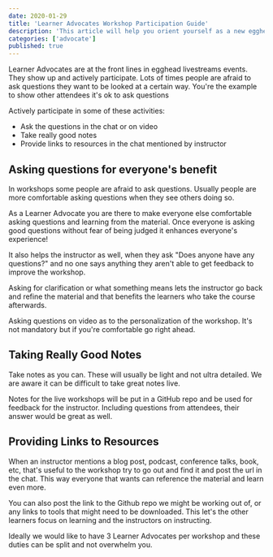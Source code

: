 ```yaml
---
date: 2020-01-29
title: 'Learner Advocates Workshop Participation Guide'
description: 'This article will help you orient yourself as a new egghead learner advocate.'
categories: ['advocate']
published: true
---
```


Learner Advocates are at the front lines in egghead livestreams events. They show up and actively participate. Lots of times people are afraid to ask questions they want to be looked at a certain way. You're the example to show other attendees it's ok to ask questions 

Actively participate in some of these activities:

* Ask the questions in the chat or on video
* Take really good notes
* Provide links to resources in the chat mentioned by instructor

## Asking questions for everyone's benefit

In workshops some people are afraid to ask questions. Usually people are more comfortable asking questions when they see others doing so. 

As a Learner Advocate you are there to make everyone else comfortable asking questions and learning from the material. Once everyone is asking good questions without fear of being judged it enhances everyone's experience! 

It also helps the instructor as well, when they ask "Does anyone have any questions?" and no one says anything they aren't able to get feedback to improve the workshop.

Asking for clarification or what something means lets the instructor go back and refine the material and that benefits the learners who take the course afterwards.

Asking questions on video as to the personalization of the workshop. It's not mandatory but if you're comfortable go right ahead.


## Taking Really Good Notes

Take notes as you can. These will usually be light and not ultra detailed. We are aware it can be difficult to take great notes live.  

Notes for the live workshops will be put in a GitHub repo and be used for feedback for the instructor. Including questions from attendees, their answer would be great as well.

## Providing Links to Resources 

When an instructor mentions a blog post, podcast, conference talks, book, etc, that's useful to the workshop try to go out and find it and post the url in the chat. This way everyone that wants can reference the material and learn even more.

You can also post the link to the Github repo we might be working out of, or any links to tools that might need to be downloaded. This let's the other learners focus on learning and the instructors on instructing.

Ideally we would like to have 3 Learner Advocates per workshop and these duties can be split and not overwhelm you.
